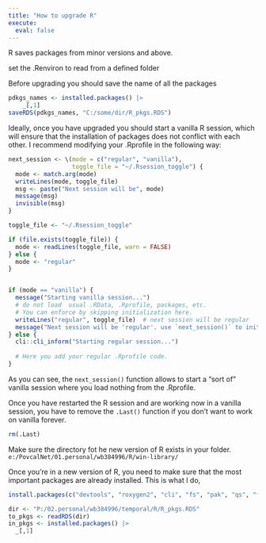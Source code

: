```yaml
---
title: "How to upgrade R"
execute:
  eval: false
---
```




R saves packages from minor versions and above. 

set the .Renviron to read from a defined folder

Before upgrading you should save the name of all the packages 


```r
pdkgs_names <- installed.packages() |> 
    _[,1]
saveRDS(pdkgs_names, "C:/some/dir/R_pkgs.RDS")
```


Ideally, once you have upgraded you should start a vanilla R session, which will ensure that the installation of packages does not conflict with each other. I recommend modifying your .Rprofile in the following way:

```r
next_session <- \(mode = c("regular", "vanilla"),
                  toggle_file = "~/.Rsession_toggle") {
  mode <- match.arg(mode)
  writeLines(mode, toggle_file)
  msg <- paste("Next session will be", mode)
  message(msg)
  invisible(msg)
}

toggle_file <- "~/.Rsession_toggle"

if (file.exists(toggle_file)) {
  mode <- readLines(toggle_file, warn = FALSE)
} else {
  mode <- "regular"
}


if (mode == "vanilla") {
  message("Starting vanilla session...")
  # do not load  usual .RData, .Rprofile, packages, etc.
  # You can enforce by skipping initialization here.
  writeLines("regular", toggle_file)  # next session will be regular
  message("Next session will be 'regular'. use `next_session()` to init vanilla")
} else {
  cli::cli_inform("Starting regular session...")
  
  # Here you add your regular .Rprofile code.
}


```


As you can see, the `next_session()` function allows to start a "sort of" vanilla session where you load nothing from the .Rprofile. 

Once you have restarted the R session and are working now in a vanilla session, you have to remove the `.Last()` function if you don't want to work on vanilla forever.

```r
rm(.Last) 
```



Make sure the directory fot he new version of R exists  in your folder. 
`e:/PovcalNet/01.personal/wb384996/R/win-library/`


Once you're in a new version of R, you need to make sure that the most important packages are already installed. This is what I do, 


```r
install.packages(c("devtools", "roxygen2", "cli", "fs", "pak", "qs", "fst"))

```


```r
dir <- "P:/02.personal/wb384996/temporal/R/R_pkgs.RDS"
to_pkgs <- readRDS(dir)
in_pkgs <- installed.packages() |> 
  _[,1]

```




